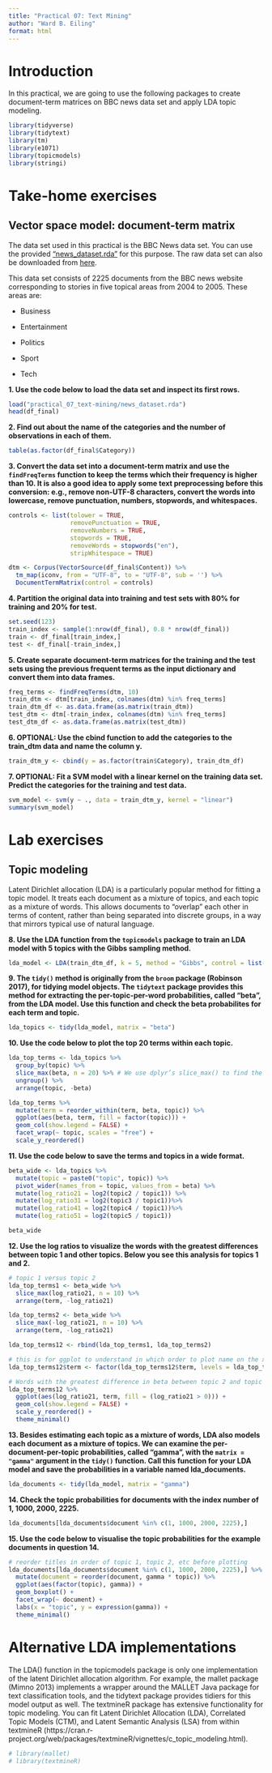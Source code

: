 ```yaml
---
title: "Practical 07: Text Mining"
author: "Ward B. Eiling"
format: html
---
```


# Introduction

In this practical, we are going to use the following packages to create document-term matrices on BBC news data set and apply LDA topic modeling.

```r
library(tidyverse)
library(tidytext)
library(tm)
library(e1071)
library(topicmodels)
library(stringi)
```

# Take-home exercises

## Vector space model: document-term matrix

The data set used in this practical is the BBC News data set. You can use the provided [“news_dataset.rda”](https://infomda2.nl/practicals/08_text_mining/data/news_dataset.rda) for this purpose. The raw data set can also be downloaded from [here](http://mlg.ucd.ie/datasets/bbc.html).

This data set consists of 2225 documents from the BBC news website corresponding to stories in five topical areas from 2004 to 2005. These areas are:

-   Business

-   Entertainment

-   Politics

-   Sport

-   Tech

**1. Use the code below to load the data set and inspect its first rows.**

```r
load("practical_07_text-mining/news_dataset.rda")
head(df_final)
```

**2. Find out about the name of the categories and the number of observations in each of them.**

```r
table(as.factor(df_final$Category))
```


**3. Convert the data set into a document-term matrix and use the `findFreqTerms` function to keep the terms which their frequency is higher than 10. It is also a good idea to apply some text preprocessing before this conversion: e.g., remove non-UTF-8 characters, convert the words into lowercase, remove punctuation, numbers, stopwords, and whitespaces.**

```r
controls <- list(tolower = TRUE, 
                 removePunctuation = TRUE, 
                 removeNumbers = TRUE, 
                 stopwords = TRUE, 
                 removeWords = stopwords("en"), 
                 stripWhitespace = TRUE)

dtm <- Corpus(VectorSource(df_final$Content)) %>%
  tm_map(iconv, from = "UTF-8", to = "UTF-8", sub = '') %>%
  DocumentTermMatrix(control = controls)

```

**4. Partition the original data into training and test sets with 80% for training and 20% for test.**

```r
set.seed(123)
train_index <- sample(1:nrow(df_final), 0.8 * nrow(df_final))
train <- df_final[train_index,]
test <- df_final[-train_index,]
```

**5. Create separate document-term matrices for the training and the test sets using the previous frequent terms as the input dictionary and convert them into data frames.**

```r
freq_terms <- findFreqTerms(dtm, 10)
train_dtm <- dtm[train_index, colnames(dtm) %in% freq_terms]
train_dtm_df <- as.data.frame(as.matrix(train_dtm))
test_dtm <- dtm[-train_index, colnames(dtm) %in% freq_terms]
test_dtm_df <- as.data.frame(as.matrix(test_dtm))
```

**6. OPTIONAL: Use the cbind function to add the categories to the train_dtm data and name the column y.**

```r
train_dtm_y <- cbind(y = as.factor(train$Category), train_dtm_df)
```

**7. OPTIONAL: Fit a SVM model with a linear kernel on the training data set. Predict the categories for the training and test data.**

```r
svm_model <- svm(y ~ ., data = train_dtm_y, kernel = "linear")
summary(svm_model)
```

# Lab exercises

## Topic modeling

Latent Dirichlet allocation (LDA) is a particularly popular method for fitting a topic model. It treats each document as a mixture of topics, and each topic as a mixture of words. This allows documents to “overlap” each other in terms of content, rather than being separated into discrete groups, in a way that mirrors typical use of natural language.

**8. Use the LDA function from the `topicmodels` package to train an LDA model with 5 topics with the Gibbs sampling method.**

```r
lda_model <- LDA(train_dtm_df, k = 5, method = "Gibbs", control = list(seed = 123))
```


**9. The `tidy()` method is originally from the `broom` package (Robinson 2017), for tidying model objects. The `tidytext` package provides this method for extracting the per-topic-per-word probabilities, called “beta”, from the LDA model. Use this function and check the beta probabilites for each term and topic.**

```r
lda_topics <- tidy(lda_model, matrix = "beta")
```


**10. Use the code below to plot the top 20 terms within each topic.**

```r
lda_top_terms <- lda_topics %>%
  group_by(topic) %>%
  slice_max(beta, n = 20) %>% # We use dplyr’s slice_max() to find the top 10 terms within each topic.
  ungroup() %>%
  arrange(topic, -beta)

lda_top_terms %>%
  mutate(term = reorder_within(term, beta, topic)) %>%
  ggplot(aes(beta, term, fill = factor(topic))) +
  geom_col(show.legend = FALSE) +
  facet_wrap(~ topic, scales = "free") +
  scale_y_reordered()
```


**11. Use the code below to save the terms and topics in a wide format.**

```r
beta_wide <- lda_topics %>%
  mutate(topic = paste0("topic", topic)) %>%
  pivot_wider(names_from = topic, values_from = beta) %>% 
  mutate(log_ratio21 = log2(topic2 / topic1)) %>% 
  mutate(log_ratio31 = log2(topic3 / topic1))%>% 
  mutate(log_ratio41 = log2(topic4 / topic1))%>% 
  mutate(log_ratio51 = log2(topic5 / topic1))

beta_wide
```

**12. Use the log ratios to visualize the words with the greatest differences between topic 1 and other topics. Below you see this analysis for topics 1 and 2.**

```r
# topic 1 versus topic 2
lda_top_terms1 <- beta_wide %>%
  slice_max(log_ratio21, n = 10) %>%
  arrange(term, -log_ratio21)

lda_top_terms2 <- beta_wide %>%
  slice_max(-log_ratio21, n = 10) %>%
  arrange(term, -log_ratio21)

lda_top_terms12 <- rbind(lda_top_terms1, lda_top_terms2)

# this is for ggplot to understand in which order to plot name on the x axis.
lda_top_terms12$term <- factor(lda_top_terms12$term, levels = lda_top_terms12$term[order(lda_top_terms12$log_ratio21)])

# Words with the greatest difference in beta between topic 2 and topic 1
lda_top_terms12 %>%
  ggplot(aes(log_ratio21, term, fill = (log_ratio21 > 0))) +
  geom_col(show.legend = FALSE) +
  scale_y_reordered() +
  theme_minimal()
```

**13. Besides estimating each topic as a mixture of words, LDA also models each document as a mixture of topics. We can examine the per-document-per-topic probabilities, called “gamma”, with the `matrix = "gamma"` argument in the `tidy()` function. Call this function for your LDA model and save the probabilities in a variable named lda_documents.**

```r
lda_documents <- tidy(lda_model, matrix = "gamma")
```

**14. Check the topic probabilities for documents with the index number of 1, 1000, 2000, 2225.**

```r
lda_documents[lda_documents$document %in% c(1, 1000, 2000, 2225),]
```


**15. Use the code below to visualise the topic probabilities for the example documents in question 14.**

```r
# reorder titles in order of topic 1, topic 2, etc before plotting
lda_documents[lda_documents$document %in% c(1, 1000, 2000, 2225),] %>%
  mutate(document = reorder(document, gamma * topic)) %>%
  ggplot(aes(factor(topic), gamma)) +
  geom_boxplot() +
  facet_wrap(~ document) +
  labs(x = "topic", y = expression(gamma)) +
  theme_minimal()
```

# Alternative LDA implementations

The LDA() function in the topicmodels package is only one implementation of the latent Dirichlet allocation algorithm. For example, the mallet package (Mimno 2013) implements a wrapper around the MALLET Java package for text classification tools, and the tidytext package provides tidiers for this model output as well. The textmineR package has extensive functionality for topic modeling. You can fit Latent Dirichlet Allocation (LDA), Correlated Topic Models (CTM), and Latent Semantic Analysis (LSA) from within textmineR (https://cran.r-project.org/web/packages/textmineR/vignettes/c_topic_modeling.html).

```r
# library(mallet)
# library(textmineR)
```


